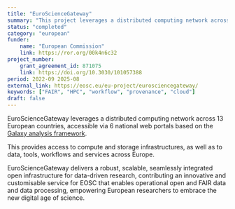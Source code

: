```yaml
---
title: "EuroScienceGateway"
summary: "This project leverages a distributed computing network across 13 European countries, thus facilitating access to compute and storage infrastructures across Europe, as well as to data, tools, workflows, and services. "
status: "completed"
category: "european"
funder:
    name: "European Commission"
    link: https://ror.org/00k4n6c32
project_number:
    grant_agreement_id: 871075
    link: https://doi.org/10.3030/101057388
period: 2022-09 2025-08
external_link: https://eosc.eu/eu-project/eurosciencegateway/
keywords: ["FAIR", "HPC", "workflow", "provenance", "cloud"]
draft: false
---
```


EuroScienceGateway leverages a distributed computing network across 13 European countries, accessible via 6 national web portals based on the [Galaxy analysis framework](https://galaxyproject.org/). 

This provides access to compute and storage infrastructures, as well as to data, tools, workflows and services across Europe.

EuroScienceGateway delivers a robust, scalable, seamlessly integrated open infrastructure for data-driven research, contributing an innovative and customisable service for EOSC that enables operational open and FAIR data and data processing, empowering European researchers to embrace the new digital age of science.
